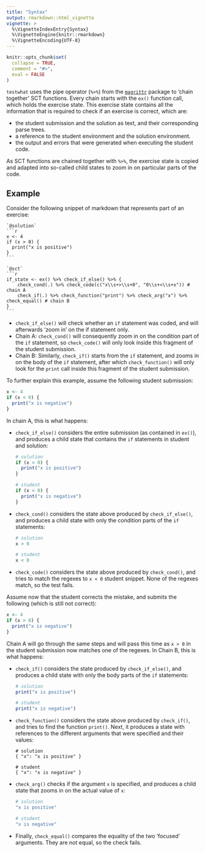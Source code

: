 ```yaml
---
title: "Syntax"
output: rmarkdown::html_vignette
vignette: >
  %\VignetteIndexEntry{Syntax}
  %\VignetteEngine{knitr::rmarkdown}
  %\VignetteEncoding{UTF-8}
---
```


```r
knitr::opts_chunk$set(
  collapse = TRUE,
  comment = "#>",
  eval = FALSE
)
```

`testwhat` uses the pipe operator (`%>%`) from the [`magrittr`](https://cran.r-project.org/web/packages/magrittr/vignettes/magrittr.html) package to 'chain together' SCT functions. Every chain starts with the `ex()` function call, which holds the exercise state. This exercise state contains all the information that is required to check if an exercise is correct, which are:

+ the student submission and the solution as text, and their corresponding parse trees.
+ a reference to the student environment and the solution environment.
+ the output and errors that were generated when executing the student code.

As SCT functions are chained together with `%>%`, the exercise state is copied and adapted into so-called child states to zoom in on particular parts of the code.

## Example

Consider the following snippet of markdown that represents part of an exercise:

    `@solution`
    ```r
    x <- 4
    if (x > 0) {
      print("x is positive")
    }
    ```
    
    `@sct`
    ```r
    if_state <- ex() %>% check_if_else() %>% {
        check_cond(.) %>% check_code(c("x\\s+>\\s+0", "0\\s+<\\s+x")) # chain A
        check_if(.) %>% check_function("print") %>% check_arg("x") %>% check_equal() # chain B
    }
    ```

- `check_if_else()` will check whether an `if` statement was coded, and will afterwards 'zoom in' on the if statement only.
- Chain A: `check_cond()` will consequently zoom in on the condition part of the `if` statement, so `check_code()` will only look inside this fragment of the student submission.
- Chain B: Similarly, `check_if()` starts from the `if` statement, and zooms in on the body of the `if` statement, after which `check_function()` will only look for the `print` call inside this fragment of the student submission.

To further explain this example, assume the following student submission:

```r
x <- 4
if (x < 0) {
  print("x is negative")
}
```

In chain A, this is what happens:

- `check_if_else()` considers the entire submission (as contained in `ex()`), and produces a child state that contains the `if` statements in student and solution:

  ```r
  # solution
  if (x > 0) {
    print("x is positive")
  }
  
  # student
  if (x < 0) {
    print("x is negative")
  }
  ```

- `check_cond()` considers the state above produced by `check_if_else()`, and produces a child state with only the condition parts of the `if` statements:

  ```r
  # solution
  x > 0
  
  # student
  x < 0
  ```

- `check_code()` considers the state above produced by `check_cond()`, and tries to match the regexes to `x < 0` student snippet. None of the regexes match, so the test fails.

Assume now that the student corrects the mistake, and submits the following (which is still not correct):

```r
x <- 4
if (x > 0) {
  print("x is negative")
}
```

Chain A will go through the same steps and will pass this time as `x > 0` in the student submission now matches one of the regexes. In Chain B, this is what happens:

- `check_if()` considers the state produced by `check_if_else()`, and produces a child state with only the body parts of the `if` statements:

  ```r
  # solution
  print("x is positive")
  
  # student
  print("x is negative")
  ```

- `check_function()` considers the state above produced by `check_if()`, and tries to find the function `print()`. Next, it produces a state with references to the different arguments that were specified and their values:

  ```
  # solution
  { "x": "x is positive" }

  # student
  { "x": "x is negative" }
  ```
  
- `check_arg()` checks if the argument `x` is specified, and produces a child state that zooms in on the actual value of `x`:

  ```r
  # solution
  "x is positive"

  # student
  "x is negative"
  ```
  
- Finally, `check_equal()` compares the equality of the two 'focused' arguments. They are not equal, so the check fails.

